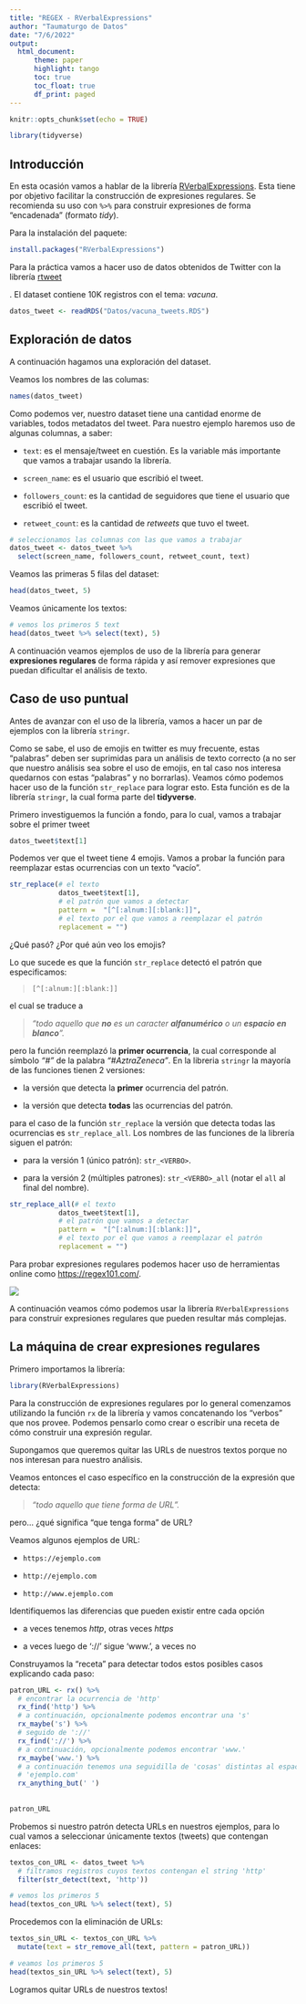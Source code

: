 ```yaml
---
title: "REGEX - RVerbalExpressions"
author: "Taumaturgo de Datos"
date: "7/6/2022"
output: 
  html_document:
      theme: paper
      highlight: tango 
      toc: true
      toc_float: true
      df_print: paged
---
```


```r
knitr::opts_chunk$set(echo = TRUE)
```

```r
library(tidyverse)
```

## Introducción

En esta ocasión vamos a hablar de la librería [RVerbalExpressions](https://github.com/VerbalExpressions/RVerbalExpressions){target="\_blank"}. Esta tiene por objetivo facilitar la construcción de expresiones regulares. Se recomienda su uso con `%>%` para construir expresiones de forma "encadenada" (formato *tidy*).

Para la instalación del paquete:

```r
install.packages("RVerbalExpressions")
```

Para la práctica vamos a hacer uso de datos obtenidos de Twitter con la librería [rtweet](<https://github.com/ropensci/rtweet>){target="\_blank"}

. El dataset contiene 10K registros con el tema: *vacuna*.

```r
datos_tweet <- readRDS("Datos/vacuna_tweets.RDS")
```

## Exploración de datos

A continuación hagamos una exploración del dataset.

Veamos los nombres de las columas:

```r
names(datos_tweet)
```

Como podemos ver, nuestro dataset tiene una cantidad enorme de variables, todos metadatos del tweet. Para nuestro ejemplo haremos uso de algunas columnas, a saber:

-   `text`: es el mensaje/tweet en cuestión. Es la variable más importante que vamos a trabajar usando la librería.

-   `screen_name`: es el usuario que escribió el tweet.

-   `followers_count`: es la cantidad de seguidores que tiene el usuario que escribió el tweet.

-   `retweet_count`: es la cantidad de *retweets* que tuvo el tweet.

```r
# seleccionamos las columnas con las que vamos a trabajar
datos_tweet <- datos_tweet %>% 
  select(screen_name, followers_count, retweet_count, text)
```

Veamos las primeras 5 filas del dataset:

```r
head(datos_tweet, 5)
```

Veamos únicamente los textos:

```r
# vemos los primeros 5 text
head(datos_tweet %>% select(text), 5)
```

A continuación veamos ejemplos de uso de la librería para generar **expresiones regulares** de forma rápida y así remover expresiones que puedan dificultar el análisis de texto.

## Caso de uso puntual

Antes de avanzar con el uso de la librería, vamos a hacer un par de ejemplos con la librería `stringr`.

Como se sabe, el uso de emojis en twitter es muy frecuente, estas "palabras" deben ser suprimidas para un análisis de texto correcto (a no ser que nuestro análisis sea sobre el uso de emojis, en tal caso nos interesa quedarnos con estas "palabras" y no borrarlas). Veamos cómo podemos hacer uso de la función `str_replace` para lograr esto. Esta función es de la librería `stringr`, la cual forma parte del **tidyverse**.

Primero investiguemos la función a fondo, para lo cual, vamos a trabajar sobre el primer tweet

```r
datos_tweet$text[1]
```

Podemos ver que el tweet tiene 4 emojis. Vamos a probar la función para reemplazar estas ocurrencias con un texto "vacío".

```r
str_replace(# el texto
            datos_tweet$text[1],
            # el patrón que vamos a detectar
            pattern =  "[^[:alnum:][:blank:]]",
            # el texto por el que vamos a reemplazar el patrón
            replacement = "")
```

¿Qué pasó? ¿Por qué aún veo los emojis?

Lo que sucede es que la función `str_replace` detectó el patrón que especificamos:

> `[^[:alnum:][:blank:]]`

el cual se traduce a

> *"todo aquello que **no** es un caracter **alfanumérico** o un **espacio en blanco**".*

pero la función reemplazó la **primer ocurrencia**, la cual corresponde al símbolo *"\#"* de la palabra *"\#AztraZeneca"*. En la libreria `stringr` la mayoría de las funciones tienen 2 versiones:

-   la versión que detecta la **primer** ocurrencia del patrón.

-   la versión que detecta **todas** las ocurrencias del patrón.

para el caso de la función `str_replace` la versión que detecta todas las ocurrencias es `str_replace_all`. Los nombres de las funciones de la librería siguen el patrón:

-   para la versión 1 (único patrón): `str_<VERBO>`.

-   para la versión 2 (múltiples patrones): `str_<VERBO>_all` (notar el `all` al final del nombre).

```r
str_replace_all(# el texto
            datos_tweet$text[1],
            # el patrón que vamos a detectar
            pattern =  "[^[:alnum:][:blank:]]",
            # el texto por el que vamos a reemplazar el patrón
            replacement = "")
```

Para probar expresiones regulares podemos hacer uso de herramientas online como [https://regex101.com/](<https://regex101.com/>){target="\_blank"}.

![](C:/Users/Usuario/Desktop/captures_chrome-capture-2022-5-8.png)

A continuación veamos cómo podemos usar la librería `RVerbalExpressions` para construir expresiones regulares que pueden resultar más complejas.

## La máquina de crear expresiones regulares

Primero importamos la librería:

```r
library(RVerbalExpressions)
```

Para la construcción de expresiones regulares por lo general comenzamos utilizando la función `rx` de la librería y vamos concatenando los "verbos" que nos provee. Podemos pensarlo como crear o escribir una receta de cómo construir una expresión regular.

Supongamos que queremos quitar las URLs de nuestros textos porque no nos interesan para nuestro análisis.

Veamos entonces el caso específico en la construcción de la expresión que detecta:

> *"todo aquello que tiene forma de URL".*

pero... ¿qué significa "que tenga forma" de URL?

Veamos algunos ejemplos de URL:

-   `https://ejemplo.com`

-   `http://ejemplo.com`

-   `http://www.ejemplo.com`

Identifiquemos las diferencias que pueden existir entre cada opción

-   a veces tenemos *http*, otras veces *https*

-   a veces luego de '://' sigue 'www.', a veces no

Construyamos la "receta" para detectar todos estos posibles casos explicando cada paso:

```r
patron_URL <- rx() %>%
  # encontrar la ocurrencia de 'http'
  rx_find('http') %>% 
  # a continuación, opcionalmente podemos encontrar una 's'
  rx_maybe('s') %>% 
  # seguido de '://'
  rx_find('://') %>% 
  # a continuación, opcionalmente podemos encontrar 'www.'
  rx_maybe('www.') %>% 
  # a continuación tenemos una seguidilla de 'cosas' distintas al espacio en blanco
  # 'ejemplo.com'
  rx_anything_but(' ')
  
  
patron_URL
```

Probemos si nuestro patrón detecta URLs en nuestros ejemplos, para lo cual vamos a seleccionar únicamente textos (tweets) que contengan enlaces:

```r
textos_con_URL <- datos_tweet %>% 
  # filtramos registros cuyos textos contengan el string 'http'
  filter(str_detect(text, 'http'))

# vemos los primeros 5  
head(textos_con_URL %>% select(text), 5)
```

Procedemos con la eliminación de URLs:

```r
textos_sin_URL <- textos_con_URL %>% 
  mutate(text = str_remove_all(text, pattern = patron_URL))

# veamos los primeros 5
head(textos_sin_URL %>% select(text), 5)
```

Logramos quitar URLs de nuestros textos!
